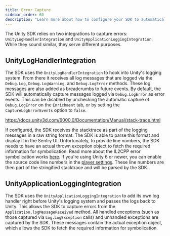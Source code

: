 ```yaml
---
title: Error Capture
sidebar_order: 60
description: "Learn more about how to configure your SDK to automatically send events to Sentry."
---
```


The Unity SDK relies on two integrations to capture errors: `UnityLogHandlerIntegration` and `UnityApplicationLoggingIntegration`. While they sound similar, they serve different purposes.

## UnityLogHandlerIntegration

The SDK uses the `UnityLogHandlerIntegration` to hook into Unity's logging system. From there it receives all log messages that are logged via the `Debug.Log`, `Debug.LogWarning`, and `Debug.LogError` methods. These log messages are also added as breadcrumbs to future events. By default, the SDK will automatically capture messages logged via `Debug.LogError` as error events. This can be disabled by unchecking the automatic capture of `Debug.LogError` on the `Enrichment` tab, or by setting the `CaptureLogErrorEvents` option to `false`.

https://docs.unity3d.com/6000.0/Documentation/Manual/stack-trace.html

If configured, the SDK receives the stacktrace as part of the logging messages in a raw string format. The SDK is able to parse this format and display it in the Sentry UI. Unfortunately, to provide line numbers, the SDK needs to have an actual thrown exception object to fetch the required information for symbolication. Read more about the IL2CPP error symbolication works [here](/platforms/unity/configuration/il2cpp). If you're using Unity 6 or newer, you can enable the source code line numbers in the [player settings](https://docs.unity3d.com/6000.0/Documentation/Manual/il2cpp-managed-stack-traces.html). These line numbers are then part of the stringified stacktrace and will be parsed by the SDK.

## UnityApplicationLoggingIntegration

The SDK uses the `UnityApplicationLoggingIntegration` to add its own log handler right before Unity's logging system and passes the logs back to Unity. This allows the SDK to capture errors from the `Application.logMessageReceived` method. All handled exceptions (such as those captured via `Log.LogException` calls) and unhandled exceptions are captured by the SDK. These messages contain the actual exception object, which allows the SDK to fetch the required information for symbolication.

